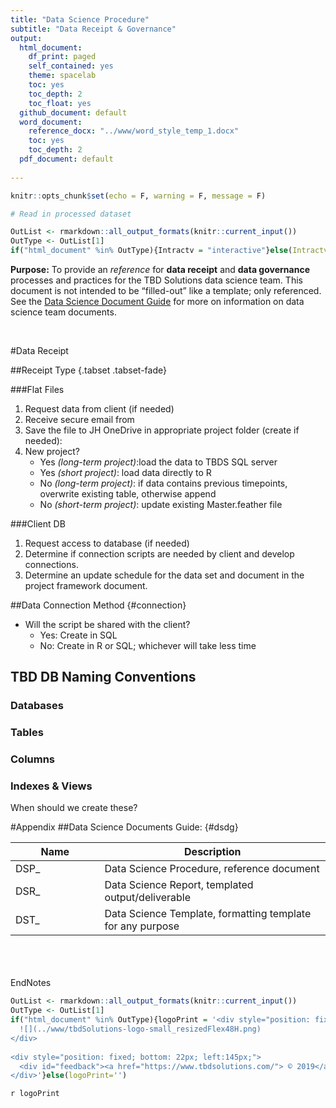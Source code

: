 ```yaml
---
title: "Data Science Procedure"
subtitle: "Data Receipt & Governance"
output:
  html_document:
    df_print: paged
    self_contained: yes
    theme: spacelab
    toc: yes
    toc_depth: 2
    toc_float: yes
  github_document: default
  word_document:
    reference_docx: "../www/word_style_temp_1.docx"
    toc: yes
    toc_depth: 2
  pdf_document: default
    
---
```


```r
knitr::opts_chunk$set(echo = F, warning = F, message = F)
```

```r

# Read in processed dataset 

```
<!--formatting keeps html andword happy in same template, works when knitting -->
```r
OutList <- rmarkdown::all_output_formats(knitr::current_input())
OutType <- OutList[1]
if("html_document" %in% OutType){Intractv = "interactive"}else(Intractv='')

```

<!-- #DOCUMENT BEGIN -->


**Purpose:**
To provide an *reference* for **data receipt** and **data governance** processes and practices for the TBD Solutions data science team.  This document is not intended to be "filled-out" like a template; only referenced.  See the [Data Science Document Guide](#dsdg) for more on information on data science team documents.

<br>



#Data Receipt  


##Receipt Type {.tabset .tabset-fade}

###Flat Files


1. Request data from client (if needed)
2. Receive secure email from 
3. Save the file to JH OneDrive in appropriate project folder (create if needed):
4. New project?
    + Yes *(long-term project)*:load the data to TBDS SQL server
    + Yes *(short project)*: load data directly to R
    + No *(long-term project)*: if data contains previous timepoints, overwrite existing table, otherwise append
    + No *(short-term project)*: update existing Master.feather file 


###Client DB

1. Request access to database (if needed)
2. Determine if connection scripts are needed by client and develop connections.
3. Determine an update schedule for the data set and document in the project framework document.  

##Data Connection Method {#connection}

* Will the script be shared with the client?
    + Yes: Create in SQL
    + No: Create in R or SQL; whichever will take less time


## TBD DB Naming Conventions {.tabset .tabset-fade}

### Databases

### Tables

### Columns

### Indexes & Views

When should we create these?





#Appendix
##Data Science Documents Guide: {#dsdg}

Name                    |Description                                                 |
----------------------- | ---------------------------------------------------------- |
DSP_                    | Data Science Procedure, reference document                 |
DSR_                    | Data Science Report, templated output/deliverable          |
DST_                    | Data Science Template, formatting template for any purpose |




<br>
<br>
<br>
EndNotes
<br>



```r
OutList <- rmarkdown::all_output_formats(knitr::current_input())
OutType <- OutList[1]
if("html_document" %in% OutType){logoPrint = '<div style="position: fixed; bottom: 10px; left: 2px;">
  ![](../www/tbdSolutions-logo-small_resizedFlex48H.png)
</div>
   
<div style="position: fixed; bottom: 22px; left:145px;">
  <div id="feedback"><a href="https://www.tbdsolutions.com/"> © 2019</a></div>
</div>'}else(logoPrint='')

```
`r logoPrint`
